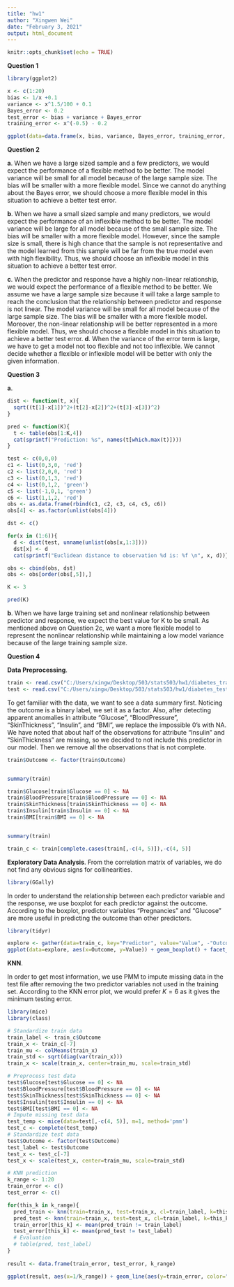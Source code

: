 ```yaml
---
title: "hw1"
author: "Xingwen Wei"
date: "February 3, 2021"
output: html_document
---
```


```r
knitr::opts_chunk$set(echo = TRUE)
```

**Question 1**
```r
library(ggplot2)

x <- c(1:20)
bias <- 1/x +0.1
variance <- x^1.5/100 + 0.1
Bayes_error <- 0.2
test_error <- bias + variance + Bayes_error
training_error <- x^(-0.5) - 0.2

ggplot(data=data.frame(x, bias, variance, Bayes_error, training_error, test_error)) +xlab("Model Complexity") + ylab("Value") + geom_smooth(aes(x=x, y=bias, color = 'bias'), method=loess, se=F) + geom_smooth(aes(x=x, y=variance, color = 'variance'), method=loess, se=F) + geom_smooth(aes(x=x, y=Bayes_error, color = 'Bayes error'), method=loess, se=F) + geom_smooth(aes(x=x, y=test_error,  color = 'test error'), method=loess, se=F) +  geom_smooth(aes(x=x, y=training_error,color = 'training error'), method=loess, se=F) + scale_color_manual(name="Legend", values = c("Bayes error"="blue", "training error"='red', "test error"='orange', "bias"='black', "variance"='purple')) + scale_x_continuous(breaks=c(5, 15), labels=c("less flexible", "more flexible")) + theme(axis.ticks = element_blank(), axis.text.y = element_blank())

```

**Question 2**

**a**. 
When we have a large sized sample and a few predictors, we would expect the performance of a flexible method to be better. 
The model variance will be small for all model because of the large sample size.
The bias will be smaller with a more flexible model.
Since we cannot do anything about the Bayes error, we should choose a more flexible model in this situation to achieve a better test error. 

**b**. 
When we have a small sized sample and many predictors, we would expect the performance of an inflexible method to be better. 
The model variance will be large for all model because of the small sample size.
The bias will be smaller with a more flexible model.
However, since the sample size is small, there is high chance that the sample is not representative and the model learned from this sample will be far from the true model even with high flexibility. 
Thus, we should choose an inflexible model in this situation to achieve a better test error. 


**c**. 
When the predictor and response have a highly non-linear relationship, we would expect the performance of a flexible method to be better. 
We assume we have a large sample size because it will take a large sample to reach the conclusion that the relationship between predictor and response is not linear.
The model variance will be small for all model because of the large sample size.
The bias will be smaller with a more flexible model.
Moreover, the non-linear relationship will be better represented in a more flexible model.
Thus, we should choose a flexible model in this situation to achieve a better test error. 
**d**. 
When the variance of the error term is large, we have to get a model not too flexible and not too inflexible.
We cannot decide whether a flexible or inflexible model will be better with only the given information. 

**Question 3**

**a**. 
```r
dist <- function(t, x){
  sqrt((t[1]-x[1])^2+(t[2]-x[2])^2+(t[3]-x[3])^2)
}

pred <- function(K){
  t <- table(obs[1:K,4])
  cat(sprintf("Prediction: %s", names(t[which.max(t)])))
}

test <- c(0,0,0)
c1 <- list(0,3,0, 'red')
c2 <- list(2,0,0, 'red')
c3 <- list(0,1,3, 'red')
c4 <- list(0,1,2, 'green')
c5 <- list(-1,0,1, 'green')
c6 <- list(1,1,2, 'red')
obs <- as.data.frame(rbind(c1, c2, c3, c4, c5, c6))
obs[4] <- as.factor(unlist(obs[4]))

dst <- c()

for(x in (1:6)){
  d <- dist(test, unname(unlist(obs[x,1:3])))
  dst[x] <- d
  cat(sprintf("Euclidean distance to observation %d is: %f \n", x, d))}

obs <- cbind(obs, dst)
obs <- obs[order(obs[,5]),]

K <- 3

pred(K)


```

**b**. 
When we have large training set and nonlinear relationship between predictor and response, we expect the best value for K to be small.
As mentioned above on Question 2c, we want a more flexible model to represent the nonlinear relationship while maintaining a low model variance because of the large training sample size. 


**Question 4**

**Data Preprocessing**. 
```r
train <- read.csv("C:/Users/xingw/Desktop/503/stats503/hw1/diabetes_train.csv", header=T)
test <- read.csv("C:/Users/xingw/Desktop/503/stats503/hw1/diabetes_test.csv", header=T)

```

To get familiar with the data, we want to see a data summary first.
Noticing the outcome is a binary label, we set it as a factor.
Also, after detecting apparent anomalies in attribute "Glucose", "BloodPressure", "SkinThickness", "Insulin", and "BMI", we replace the impossible 0's with NA. 
We have noted that about half of the observations for attribute "Insulin" and "SkinThickness" are missing, so we decided to not include this predictor in our model.
Then we remove all the observations that is not complete. 

```r
train$Outcome <- factor(train$Outcome)


summary(train)

train$Glucose[train$Glucose == 0] <- NA
train$BloodPressure[train$BloodPressure == 0] <- NA
train$SkinThickness[train$SkinThickness == 0] <- NA
train$Insulin[train$Insulin == 0] <- NA
train$BMI[train$BMI == 0] <- NA


summary(train)

train_c <- train[complete.cases(train[,-c(4, 5)]),-c(4, 5)]


```

**Exploratory Data Analysis**. 
From the correlation matrix of variables, we do not find any obvious signs for collinearities.

```r
library(GGally)

```

In order to understand the relationship between each predictor variable and the response, we use boxplot for each predictor against the outcome. 
According to the boxplot, predictor variables "Pregnancies" and "Glucose" are more useful in predicting the outcome than other predictors. 
```r
library(tidyr)

explore <- gather(data=train_c, key="Predictor", value="Value", -"Outcome")
ggplot(data=explore, aes(x=Outcome, y=Value)) + geom_boxplot() + facet_wrap(.~Predictor, scales='free_y') 


```

**KNN**. 

In order to get most information, we use PMM to impute missing data in the test file after removing the two predictor variables not used in the training set.
According to the KNN error plot, we would prefer $K=6$ as it gives the minimum testing error. 


```r
library(mice)
library(class)

# Standardize train data
train_label <- train_c$Outcome
train_x <- train_c[-7]
train_mu <- colMeans(train_x)
train_std <- sqrt(diag(var(train_x)))
train_x <- scale(train_x, center=train_mu, scale=train_std)

# Preprocess test data
test$Glucose[test$Glucose == 0] <- NA
test$BloodPressure[test$BloodPressure == 0] <- NA
test$SkinThickness[test$SkinThickness == 0] <- NA
test$Insulin[test$Insulin == 0] <- NA
test$BMI[test$BMI == 0] <- NA
# Impute missing test data
test_temp <- mice(data=test[,-c(4, 5)], m=1, method='pmm')
test_c <- complete(test_temp)
# Standardize test data
test$Outcome <- factor(test$Outcome)
test_label <- test$Outcome
test_x <- test_c[-7]
test_x <- scale(test_x, center=train_mu, scale=train_std)

# KNN prediction
k_range <- 1:20
train_error <- c()
test_error <- c()

for(this_k in k_range){
  pred_train <- knn(train=train_x, test=train_x, cl=train_label, k=this_k)
  pred_test <- knn(train=train_x, test=test_x, cl=train_label, k=this_k)
  train_error[this_k] <- mean(pred_train != train_label)
  test_error[this_k] <- mean(pred_test != test_label)
  # Evaluation
  # table(pred, test_label)
}
  
result <- data.frame(train_error, test_error, k_range)

ggplot(result, aes(x=1/k_range)) + geom_line(aes(y=train_error, color="train")) + geom_point(aes(y=train_error, color="train")) + geom_line(aes(y=test_error, color="test")) + geom_point(aes(y=test_error, color="test")) + xlab("Model Complexity (1/K)") + ylab("Error Rate") + scale_color_manual(name="Legend", values = c("test"="blue", "train"="red"))
```






































